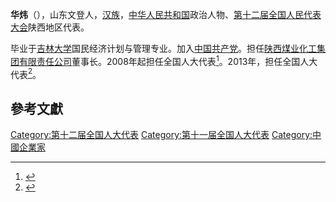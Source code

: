 '''华炜'''（{{bd|1952年||}}），山东文登人，[[汉族|汉族]]，[[中华人民共和国|中华人民共和国]]政治人物、[[第十二届全国人民代表大会|第十二届全国人民代表大会]]陕西地区代表。

毕业于[[吉林大学|吉林大学]]国民经济计划与管理专业。加入[[中国共产党|中国共产党]]。担任[[陕西煤业化工集团有限责任公司|陕西煤业化工集团有限责任公司]]董事长。2008年起担任全国人大代表<ref>{{cite news|title=全国人大代表信息-华炜|url=http://210.82.31.1:8084/delegate/viewDelegate.action?dbid=112461|accessdate=2013-04-05|newspaper=全国人大网|archive-url=https://web.archive.org/web/20140527232433/http://www.npc.gov.cn/delegate/viewDelegate.action?dbid=112461|archive-date=2014-05-27|dead-url=yes}}</ref>。2013年，担任全国人大代表<ref>{{cite news|title=全国人大代表信息-华炜|url=http://210.82.31.1:8084/delegate/viewDelegate.action?dbid=122447|accessdate=2013-04-05|newspaper=全国人大网|archive-url=https://web.archive.org/web/20140527223654/http://www.npc.gov.cn/delegate/viewDelegate.action?dbid=122447|archive-date=2014-05-27|dead-url=yes}}</ref>。

==參考文獻==
{{reflist}}
{{中国政治人物小作品}}

[[Category:第十二届全国人大代表|Category:第十二届全国人大代表]]
[[Category:第十一届全国人大代表|Category:第十一届全国人大代表]]
[[Category:中國企業家|Category:中國企業家]]